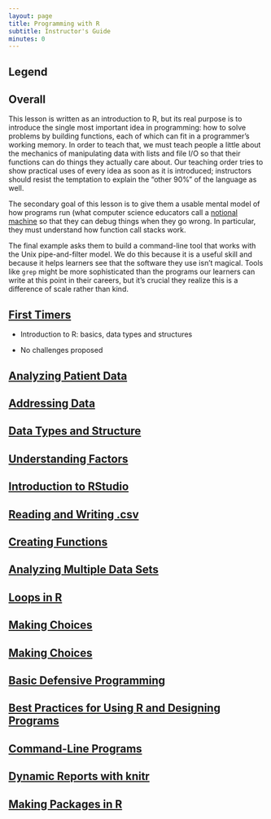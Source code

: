```yaml
---
layout: page
title: Programming with R
subtitle: Instructor's Guide
minutes: 0
---
```

## Legend


## Overall

This lesson is written as an introduction to R, but its real purpose is to
introduce the single most important idea in programming: how to solve problems
by building functions, each of which can fit in a programmer's working memory.
In order to teach that, we must teach people a little about the mechanics of
manipulating data with lists and file I/O so that their functions can do things
they actually care about.
Our teaching order tries to show practical uses of every idea as soon as it is
introduced; instructors should resist the temptation to explain the "other 90%"
of the language as well.

The secondary goal of this lesson is to give them a usable mental model of how
programs run (what computer science educators call a
[notional machine](reference.html#notional-machine) so that they can debug
things when they go wrong.
In particular, they must understand how function call stacks work.

The final example asks them to build a command-line tool that works with the
Unix pipe-and-filter model.
We do this because it is a useful skill and because it helps learners see that
the software they use isn't magical.
Tools like `grep` might be more sophisticated than the programs our learners can
write at this point in their careers, but it's crucial they realize this is a
difference of scale rather than kind.

## [First Timers](00-first-timers.html)

* Introduction to R: basics, data types and structures

* No challenges proposed

## [Analyzing Patient Data](01-starting-with-data.html)

## [Addressing Data](01-supp-addressing-data.html)

## [Data Types and Structure](01-supp-data-structures.html)

## [Understanding Factors](01-supp-factors.html)

## [Introduction to RStudio](01-supp-intro-rstudio.html)

## [Reading and Writing .csv](01-supp-read-write-csv.html)

## [Creating Functions](02-func-R.html)

## [Analyzing Multiple Data Sets](03-loops-R.html)

## [Loops in R](03-supp-loops-in-depth.html)

## [Making Choices](04-cond-colors-R.html)

## [Making Choices](04-cond.html)

## [Basic Defensive Programming](05-testing-R.html)

## [Best Practices for Using R and Designing Programs](06-best-practices-R.html)

## [Command-Line Programs](06-cmdline.html)

## [Dynamic Reports with knitr](07-knitr-R.html)

## [Making Packages in R](08-making-packages-R.html)

